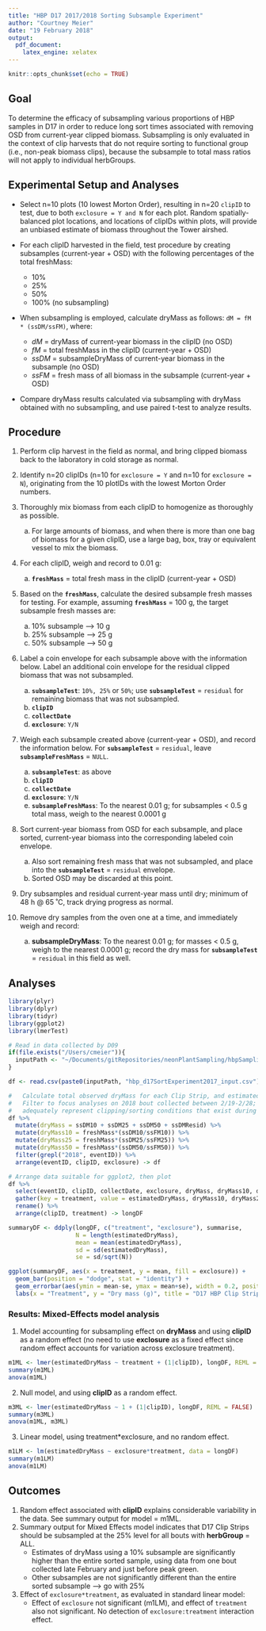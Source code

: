 ```yaml
---
title: "HBP D17 2017/2018 Sorting Subsample Experiment"
author: "Courtney Meier"
date: "19 February 2018"
output: 
  pdf_document: 
    latex_engine: xelatex
---
```


```r
knitr::opts_chunk$set(echo = TRUE)
```

##  Goal
To determine the efficacy of subsampling various proportions of HBP samples in D17 in order to reduce long sort times associated with removing OSD from current-year clipped biomass. Subsampling is only evaluated in the context of clip harvests that do not require sorting to functional group (i.e., non-peak biomass clips), because the subsample to total mass ratios will not apply to individual herbGroups.

##  Experimental Setup and Analyses

* Select n=10 plots (10 lowest Morton Order), resulting in n=20 `clipID` to test, due to both `exclosure = Y and N` for each plot. Random spatially-balanced plot locations, and locations of clipIDs within plots, will provide an unbiased estimate of biomass throughout the Tower airshed.

* For each clipID harvested in the field, test procedure by creating subsamples (current-year + OSD) with the following percentages of the total freshMass:
    - 10%
    - 25%
    - 50%
    - 100% (no subsampling)

* When subsampling is employed, calculate dryMass as follows: `dM = fM * (ssDM/ssFM)`, where:
    - *dM* = dryMass of current-year biomass in the clipID (no OSD)
    - *fM* = total freshMass in the clipID (current-year + OSD)
    - *ssDM* = subsampleDryMass of current-year biomass in the subsample (no OSD)
    - *ssFM* = fresh mass of all biomass in the subsample (current-year + OSD)

* Compare dryMass results calculated via subsampling with dryMass obtained with no subsampling, and use paired t-test to analyze results.

##  Procedure

1. Perform clip harvest in the field as normal, and bring clipped biomass back to the laboratory in cold storage as normal.

1. Identify n=20 clipIDs (n=10 for `exclosure = Y` and n=10 for `exclosure = N`), originating from the 10 plotIDs with the lowest Morton Order numbers.

1. Thoroughly mix biomass from each clipID to homogenize as thoroughly as possible.
    a. For large amounts of biomass, and when there is more than one bag of biomass for a given clipID, use a large bag, box, tray or equivalent vessel to mix the biomass.

1. For each clipID, weigh and record to 0.01 g:
    a. **`freshMass`** = total fresh mass in the clipID (current-year + OSD)

1. Based on the **`freshMass`**, calculate the desired subsample fresh masses for testing. For example, assuming **`freshMass`** = 100 g, the target subsample fresh masses are:
    a. 10% subsample --> 10 g
    a. 25% subsample --> 25 g
    a. 50% subsample --> 50 g

1. Label a coin envelope for each subsample above with the information below. Label an additional coin envelope for the residual clipped biomass that was not subsampled.
    a. **`subsampleTest`**: `10%, 25%` or `50%`; use **`subsampleTest`** = `residual` for remaining biomass that was not subsampled.
    a. **`clipID`**
    a. **`collectDate`**
    a. **`exclosure`**: `Y/N`

1. Weigh each subsample created above (current-year + OSD), and record the information below. For **`subsampleTest`** = `residual`, leave **`subsampleFreshMass`** = `NULL`.
    a. **`subsampleTest`**: as above
    a. **`clipID`**
    a. **`collectDate`**
    a. **`exclosure`**: `Y/N`
    a. **`subsampleFreshMass`**: To the nearest 0.01 g; for subsamples < 0.5 g total mass, weigh to the nearest 0.0001 g

1. Sort current-year biomass from OSD for each subsample, and place sorted, current-year biomass into the corresponding labeled coin envelope.
    a. Also sort remaining fresh mass that was not subsampled, and place into the **`subsampleTest`** = `residual` envelope.
    a. Sorted OSD may be discarded at this point.

1. Dry subsamples and residual current-year mass until dry; minimum of 48 h @ 65 ˚C, track drying progress as normal.

1. Remove dry samples from the oven one at a time, and immediately weigh and record:
    a. **subsampleDryMass**: To the nearest 0.01 g; for masses < 0.5 g, weigh to the nearest 0.0001 g; record the dry mass for **`subsampleTest`** = `residual` in this field as well.
    
##  Analyses
```r
library(plyr)
library(dplyr)
library(tidyr)
library(ggplot2)
library(lmerTest)

```

```r
# Read in data collected by D09
if(file.exists("/Users/cmeier")){
  inputPath <- "~/Documents/gitRepositories/neonPlantSampling/hbpSampling/subsampleSortExperiments/"
}

df <- read.csv(paste0(inputPath, "hbp_d17SortExperiment2017_input.csv"), header = TRUE, stringsAsFactors = FALSE)

#   Calculate total observed dryMass for each Clip Strip, and estimated dryMass from subsampling
#   Filter to focus analyses on 2018 bout collected between 2/19-2/28; concern that earlier bout did not 
#   adequately represent clipping/sorting conditions that exist during majority of field season.
df %>%
  mutate(dryMass = ssDM10 + ssDM25 + ssDM50 + ssDMResid) %>%
  mutate(dryMass10 = freshMass*(ssDM10/ssFM10)) %>%
  mutate(dryMass25 = freshMass*(ssDM25/ssFM25)) %>%
  mutate(dryMass50 = freshMass*(ssDM50/ssFM50)) %>%
  filter(grepl("2018", eventID)) %>%
  arrange(eventID, clipID, exclosure) -> df

# Arrange data suitable for ggplot2, then plot
df %>%
  select(eventID, clipID, collectDate, exclosure, dryMass, dryMass10, dryMass25, dryMass50) %>%
  gather(key = treatment, value = estimatedDryMass, dryMass10, dryMass25, dryMass50, dryMass) %>%
  rename() %>%
  arrange(clipID, treatment) -> longDF

summaryDF <- ddply(longDF, c("treatment", "exclosure"), summarise,
                   N = length(estimatedDryMass),
                   mean = mean(estimatedDryMass),
                   sd = sd(estimatedDryMass),
                   se = sd/sqrt(N))

ggplot(summaryDF, aes(x = treatment, y = mean, fill = exclosure)) +
  geom_bar(position = "dodge", stat = "identity") +
  geom_errorbar(aes(ymin = mean-se, ymax = mean+se), width = 0.2, position = position_dodge(0.9)) +
  labs(x = "Treatment", y = "Dry mass (g)", title = "D17 HBP Clip Strip subsampling")


```

### Results: Mixed-Effects model analysis

1.  Model accounting for subsampling effect on **dryMass** and using **clipID** as a random effect (no need to use **exclosure** as a fixed effect since random effect accounts for variation across exclosure treatment).
```r

m1ML <- lmer(estimatedDryMass ~ treatment + (1|clipID), longDF, REML = FALSE)
summary(m1ML)
anova(m1ML)

```
\pagebreak


2.  Null model, and using **clipID** as a random effect.
```r
m3ML <- lmer(estimatedDryMass ~ 1 + (1|clipID), longDF, REML = FALSE)
summary(m3ML)
anova(m1ML, m3ML)

```
\pagebreak


3.  Linear model, using treatment*exclosure, and no random effect.
```r
m1LM <- lm(estimatedDryMass ~ exclosure*treatment, data = longDF)
summary(m1LM)
anova(m1LM)

```
\pagebreak


##  Outcomes

1. Random effect associated with **clipID** explains considerable variability in the data. See summary output for model = m1ML.
1. Summary output for Mixed Effects model indicates that D17 Clip Strips should be subsampled at the 25% level for all bouts with **herbGroup** = ALL.
    - Estimates of dryMass using a 10% subsample are significantly higher than the entire sorted sample, using data from one bout collected late February and just before peak green.
    - Other subsamples are not significantly different than the entire sorted subsample --> go with 25%
1. Effect of `exclosure*treatment`, as evaluated in standard linear model:
    - Effect of `exclosure` not significant (m1LM), and effect of `treatment` also not significant. No detection of `exclosure:treatment` interaction effect.

    